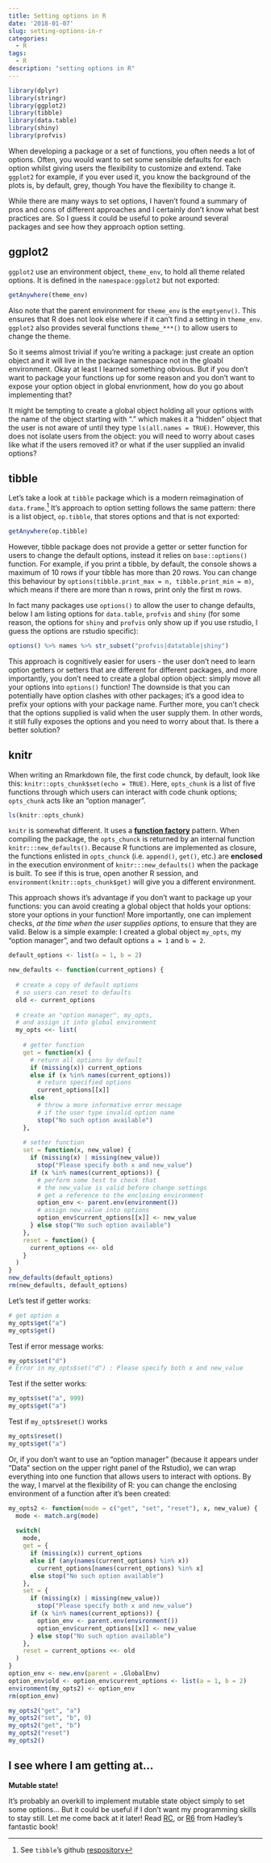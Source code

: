 ---
title: Setting options in R
date: '2018-01-07'
slug: setting-options-in-r
categories:
  - R
tags:
  - R
description: "setting options in R"
---

```{r include=FALSE}
library(dplyr)
library(stringr)
library(ggplot2)
library(tibble)
library(data.table)
library(shiny)
library(profvis)
```

When developing a package or a set of functions, you often needs a lot of options. Often, you would want to set some sensible defaults for each option whilst giving users the flexibility to customize and extend. Take `ggplot2` for example, if you ever used it, you know the background of the plots is, by default, grey, though You have the flexibility to change it.

While there are many ways to set options, I haven't found a summary of pros and cons of different approaches and I certainly don't know what best practices are. So I guess it could be useful to poke around several packages and see how they approach option setting. 

## ggplot2

`ggplot2` use an environment object, `theme_env`, to hold all theme related options. It is defined in the `namespace:ggplot2` but not exported: 

```{r}
getAnywhere(theme_env)
```

Also note that the parent environment for `theme_env` is the `emptyenv()`. 
This ensures that R does not look else where if it can't find a setting in `theme_env`. `ggplot2` also provides several functions `theme_***()` to allow users to change the theme.

So it seems almost trivial if you're writing a package: just create an option object and it will live in the package namespace not in the gloabl environment. Okay at least I learned something obvious. But if you don't want to package your functions up for some reason and you don't want to expose your option object in global envrionment, how do you go about implementing that? 

It might be tempting to create a global object holding all your options with the name of the object starting with "." which makes it a "hidden" object that the user is not aware of until they type `ls(all.names = TRUE)`. However, this does not isolate users from the object: you will need to worry about cases like what if the users removed it? or what if the user supplied an invalid options? 

## tibble 

Let's take a look at `tibble` package which is a modern reimagination of `data.frame`.^[See `tibble`'s github [respository](https://github.com/tidyverse/tibble)] It's approach to option setting follows the same pattern: there is a list object, `op.tibble`, that stores options and that is not exported: 
```{r}
getAnywhere(op.tibble)
```

However, tibble package does not provide a getter or setter function for users to change the default options, instead it relies on `base::options()` function.  For example, if you print a tibble, by default, the console shows a maximum of 10 rows if your tibble has more than 20 rows. You can change this behaviour by `options(tibble.print_max = n, tibble.print_min = m)`, which means if there are more than n rows, print only the first m rows. 

In fact many packages use `options()` to allow the user to change defaults, below I am listing options for `data.table`, `profvis` and `shiny` (for some reason, the options for `shiny` and `profvis` only show up if you use rstudio, I guess the options are rstudio specific):
```{r packageoption}
options() %>% names %>% str_subset("profvis|datatable|shiny")
```

This approach is cognitively easier for users - the user don't need to learn option getters or setters that are different for different packages, and more importantly, you don't need to create a global option object: simply move all your options into `options()` function! The downside is that you can potentially have option clashes with other packages; it's a good idea to prefix your options with your package name. Further more, you can't check that the options supplied is valid when the user supply them. In other words, it still fully exposes the options and you need to worry about that. Is there a better solution?


## knitr

When writing an Rmarkdown file, the first code chunck, by default, look like this:  `knitr::opts_chunk$set(echo = TRUE)`. Here, `opts_chunk` is a list of five functions through which users can interact with code chunk options; `opts_chunk` acts like an "option manager".


```{r}
ls(knitr::opts_chunk)
```


`knitr` is somewhat different. It uses a [__function factory__](http://adv-r.had.co.nz/Functional-programming.html#closures) pattern. When compiling the package, the `opts_chunck` is returned by an internal function `knitr:::new_defaults()`. Because R functions are implemented as closure, the functions enlisted in `opts_chunck` (i.e. `append()`, `get()`, etc.) are __enclosed__ in the execution environment of `knitr:::new_defaults()` when the package is built. To see if this is true, open another R session, and `environment(knitr::opts_chunk$get)` will give you a different environment.

This approach shows it's advantage if you don't want to package up your functions: you can avoid creating a global object that holds your options: store your options in your function! More importantly, one can implement checks, _at the time when the user supplies options_, to ensure that they are valid. Below is a simple example: I created a global object `my_opts`, my "option manager", and two default options `a = 1` and `b = 2`. 

```{r }
default_options <- list(a = 1, b = 2)

new_defaults <- function(current_options) {
  
  # create a copy of default options 
  # so users can reset to defaults
  old <- current_options
  
  # create an "option manager", my_opts, 
  # and assign it into global environment
  my_opts <<- list(
    
    # getter function 
    get = function(x) {
      # return all options by default
      if (missing(x)) current_options 
      else if (x %in% names(current_options)) 
        # return specified options
        current_options[[x]]
      else
        # throw a more informative error message 
        # if the user type invalid option name
        stop("No such option available")
    },
    
    # setter function
    set = function(x, new_value) {
      if (missing(x) | missing(new_value)) 
        stop("Please specify both x and new_value")
      if (x %in% names(current_options)) {
        # perform some test to check that 
        # the new_value is valid before change settings
        # get a reference to the enclosing environment
        option_env <- parent.env(environment()) 
        # assign new_value into options
        option_env$current_options[[x]] <- new_value
      } else stop("No such option available")
    },
    reset = function() {
      current_options <<- old
    }
  )
}
new_defaults(default_options)
rm(new_defaults, default_options)
```


Let's test if getter works:
```{r}
# get option a
my_opts$get("a")
my_opts$get()
```

Test if error message works:
```{r eval=FALSE}
my_opts$set("d")
# Error in my_opts$set("d") : Please specify both x and new_value
```

Test if the setter works:
```{r}
my_opts$set("a", 999)
my_opts$get("a")
```

Test if `my_opts$reset()` works
```{r}
my_opts$reset()
my_opts$get("a")
```

Or, if you don't want to use an "option manager" (because it appears under "Data" section on the upper right panel of the Rstudio), we can wrap everything into one function that allows users to interact with options. By the way, I marvel at the flexibility of R: you can change the enclosing environment of a function after it's been created:

```{r}
my_opts2 <- function(mode = c("get", "set", "reset"), x, new_value) {
  mode <- match.arg(mode)
  
  switch(
    mode,
    get = {
      if (missing(x)) current_options
      else if (any(names(current_options) %in% x))  
        current_options[names(current_options) %in% x]
      else stop("No such option available")
    },
    set = {
      if (missing(x) | missing(new_value)) 
        stop("Please specify both x and new_value")
      if (x %in% names(current_options)) {
        option_env <- parent.env(environment()) 
        option_env$current_options[[x]] <- new_value
      } else stop("No such option available")
    },
    reset = current_options <<- old
  )
}
option_env <- new.env(parent = .GlobalEnv)
option_env$old <- option_env$current_options <- list(a = 1, b = 2)
environment(my_opts2) <- option_env
rm(option_env)
```

```{r collapse=TRUE}
my_opts2("get", "a")
my_opts2("set", "b", 0)
my_opts2("get", "b")
my_opts2("reset")
my_opts2()
```

## I see where I am getting at...

__Mutable state!__

It's probably an overkill to implement mutable state object simply to set some options... But it could be useful if I don't want my programming skills to stay still. Let me come back at it later!
Read [RC](http://adv-r.had.co.nz/OO-essentials.html#rc), or [R6](https://adv-r.hadley.nz/r6.html) from Hadley's fantastic book!

<!-- base R function `asNamespace` allows you to inspect Namespace! Triple colon `:::` allows you to access internal functions, "Use it at your own risk". In fact `:::` simply wraps `get` and `asNamespace`. (`::` wraps `getExportedValue` which wraps get0) -->


<!-- You can not use getAnywhere to find exported data, because exported data does not live in package environment or the namespace -->

<!-- Is namespace:base equal package:base? see advanced R hadley chapter environment right before 6.3.3  -->


<!-- - why skimr has so few bindings in `imports:skimr`? -->

<!--     - list function in DESCRIPTION and refer to a function use `::`. This will not place external functions in `imports:your_package` -->
<!--     - Or list function in NAMESPACE then you don't need to use `::`. This will place external functions in `imports:your_package`. If you use an external funtion repeatedly, it's better to list it in NAMESPACE and it gives you  -->
    


<!-- Idea:  -->
<!-- 1. a peek package that allows user to insert functions between pipes which return invisibly original data. so the user can write long pipes -->
<!-- 1. isGeneric("mean") return FALSE, but isGeneric("plot") returns TRUE. what is isGeneric doing? -->
<!-- 1. Some times you want an object of certain (common) type, and you don't want to create it by hand because it wastes your time, occupy you global env and interrupts your thoughts. so let's do a summary of different types of object available in R -->